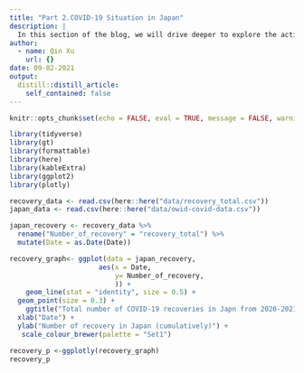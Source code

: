 ```yaml
---
title: "Part 2.COVID-19 Situation in Japan"
description: |
  In this section of the blog, we will drive deeper to explore the action that has been taken into account to fight COVID-19 in Japan by looking at it's COVID-19 recovery rate, and the vacinnation rate.
author:
  - name: Qin Xu
    url: {}
date: 09-02-2021
output:
  distill::distill_article:
    self_contained: false
---
```

```r
knitr::opts_chunk$set(echo = FALSE, eval = TRUE, message = FALSE, warning = FALSE)
```

```r
library(tidyverse)
library(gt)
library(formattable)
library(here)
library(kableExtra)
library(ggplot2)
library(plotly)
```

```r
recovery_data <- read.csv(here::here("data/recovery_total.csv"))
japan_data <- read.csv(here::here("data/owid-covid-data.csv"))
```

```r
japan_recovery <- recovery_data %>% 
  rename("Number_of_recovery" = "recovery_total") %>%  
  mutate(Date = as.Date(Date)) 
```

```r
recovery_graph<- ggplot(data = japan_recovery, 
                      aes(x = Date,
                          y= Number_of_recovery,
                          )) +
    geom_line(stat = "identity", size = 0.5) +
  geom_point(size = 0.3) +
    ggtitle("Total number of COVID-19 recoveries in Japn from 2020-2021") +
  xlab("Date") + 
  ylab("Number of recovery in Japan (cumulatively)") +
   scale_colour_brewer(palette = "Set1")

recovery_p <-ggplotly(recovery_graph)
recovery_p
```

